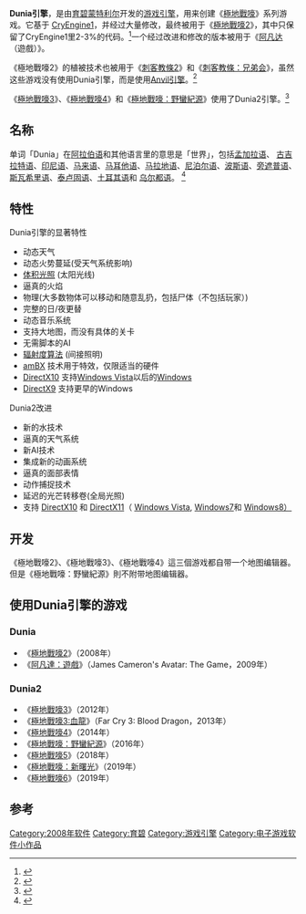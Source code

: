{{noteTA
| G1=IT
}}
{{Infobox software
| name = Dunia引擎
| logo =
| screenshot = 
| caption = 
| developer = [[育碧蒙特利尔|育碧蒙特利尔]]
| latest_release_version = 
| latest_release_date = 
| latest_preview_version = 
| latest_preview_date = 
| operating_system = 
| platform = [[Microsoft_Windows|Microsoft Windows]]<br>[[PlayStation_3|PlayStation 3]]<br>[[Xbox_360|Xbox 360]]<br>[[PlayStation_4|PlayStation 4]]<br>[[Xbox_One|Xbox One]]
| genre = [[游戏引擎|游戏引擎]]
| license = [[专有软件|专有软件]]
| website = {{URL|http://montreal.ubisoft.com/}}
}}

'''Dunia引擎'''，是由[[育碧蒙特利尔|育碧蒙特利尔]]开发的[[游戏引擎|游戏引擎]]，用来创建《[[極地戰嚎|極地戰嚎]]》系列游戏。它基于 [[CryENGINE|CryEngine1]]，并经过大量修改，最终被用于《[[極地戰嚎2|極地戰嚎2]]》，其中只保留了CryEngine1里2-3%的代码。<ref>{{cite web|title=Ubisoft shed some light on Far Cry 2|url=http://tweakers.net/nieuws/50850/ubisoft-licht-tipje-van-de-sluier-over-far-cry-2-op.html|publisher=Tweakers|accessdate=2017-03-23|archive-date=2017-02-08|archive-url=https://web.archive.org/web/20170208133536/https://tweakers.net/nieuws/50850/ubisoft-licht-tipje-van-de-sluier-over-far-cry-2-op.html|dead-url=no}}</ref>一个经过改进和修改的版本被用于《[[阿凡达|阿凡达]]（遊戲）》。

《極地戰嚎2》的植被技术也被用于《[[刺客教條2|刺客教條2]]》和《[[刺客教條：兄弟會|刺客教條：兄弟会]]》，虽然这些游戏没有使用Dunia引擎，而是使用[[Anvil引擎|Anvil引擎]]。<ref>{{cite web |title=Assassin's Creed 2 Interview mit Sebastien Puel |url=http://www.pcgames.de/aid,684781/Assassins-Creed-2-Interview-Die-Missionen-sind-nicht-mit-dem-Vorgaenger-vergleichbar/PC/Special/?page=2 |publisher=pcgames.de |accessdate=2017-03-23 |archive-date=2010-01-19 |archive-url=https://web.archive.org/web/20100119015524/http://www.pcgames.de/aid,684781/Assassins-Creed-2-Interview-Die-Missionen-sind-nicht-mit-dem-Vorgaenger-vergleichbar/PC/Special/?page=2 |dead-url=no }}</ref>

《[[極地戰嚎3|極地戰嚎3]]》、《[[極地戰嚎4|極地戰嚎4]]》和《[[極地戰嚎：野蠻紀源|極地戰嚎：野蠻紀源]]》使用了Dunia2引擎。<ref>{{cite web|url=http://www.eurogamer.net/articles/2012-10-10-far-cry-3-preview-territoriality-crafting-and-early-tech-analysis|title=Far Cry 3 Preview: Territoriality, Crafting and Early Tech Analysis|publisher=Eurogamer.net|accessdate=2017-03-23|archive-date=2013-11-24|archive-url=https://www.webcitation.org/6LNBJQSsJ?url=http://www.eurogamer.net/articles/2012-10-10-far-cry-3-preview-territoriality-crafting-and-early-tech-analysis|dead-url=no}}</ref>

== 名称 ==
单词「Dunia」在[[阿拉伯语|阿拉伯语]]和其他语言里的意思是「世界」，包括[[孟加拉语|孟加拉语]]、 [[古吉拉特语|古吉拉特语]]、[[印尼语|印尼语]]、[[马来语|马来语]]、[[马耳他语|马耳他语]]、[[马拉地语|马拉地语]]、[[尼泊尔语|尼泊尔语]]、[[波斯语|波斯语]]、[[旁遮普语|旁遮普语]]、[[斯瓦希里语|斯瓦希里语]]、[[泰卢固语|泰卢固语]]、[[土耳其语|土耳其语]]和 [[乌尔都语|乌尔都语]]。
<ref>{{Cite web |url=http://dict.hinkhoj.com/%E0%A4%A6%E0%A5%81%E0%A4%A8%E0%A4%BF%E0%A4%AF%E0%A4%BE-meaning-in-english.words |title=存档副本 |accessdate=2017-03-23 |archive-date=2017-04-04 |archive-url=https://web.archive.org/web/20170404020856/http://dict.hinkhoj.com/%E0%A4%A6%E0%A5%81%E0%A4%A8%E0%A4%BF%E0%A4%AF%E0%A4%BE-meaning-in-english.words |dead-url=no }}</ref>

== 特性 ==
; Dunia引擎的显著特性

* 动态天气
* 动态火势蔓延(受天气系统影响)
* [[体积光照|体积光照]] (太阳光线)
* 逼真的火焰
* 物理(大多数物体可以移动和随意乱扔，包括尸体（不包括玩家）)
* 完整的日/夜更替
* 动态音乐系统
* 支持大地图，而没有具体的关卡
* 无需脚本的AI
* [[辐射度算法|辐射度算法]] (间接照明)
* [[amBX|amBX]] 技术用于特效，仅限适当的硬件
* [[DirectX|DirectX10]] 支持[[Windows_Vista|Windows Vista]]以后的[[Windows|Windows]]
* [[DirectX|DirectX9]] 支持更早的Windows

; Dunia2改进

* 新的水技术
* 逼真的天气系统
* 新AI技术
* 集成新的动画系统
* 逼真的面部表情
* 动作捕捉技术
* 延迟的光芒转移卷(全局光照)
* 支持 [[DirectX|DirectX10]] 和 [[DirectX|DirectX11]]（ [[Windows_Vista|Windows Vista]], [[Windows_7|Windows7]]和 [[Windows_8|Windows8）]]

== 开发 ==
《極地戰嚎2》、《極地戰嚎3》、《極地戰嚎4》這三個游戏都自带一个地图编辑器。但是《極地戰嚎：野蠻紀源》則不附带地图编辑器。

== 使用Dunia引擎的游戏 ==
=== Dunia ===
* 《[[極地戰嚎2|極地戰嚎2]]》（2008年）
* 《[[阿凡达#遊戲|阿凡達：遊戲]]》（James Cameron's Avatar: The Game，2009年）

=== Dunia2 ===
* 《[[極地戰嚎3|極地戰嚎3]]》（2012年）
* 《[[極地戰嚎3:血龍|極地戰嚎3:血龍]]》（Far Cry 3: Blood Dragon，2013年）
* 《[[極地戰嚎4|極地戰嚎4]]》（2014年）
* 《[[極地戰嚎：野蠻紀源|極地戰嚎：野蠻紀源]]》（2016年）
* 《[[極地戰嚎5|極地戰嚎5]]》（2018年）
* 《[[孤岛惊魂：新曙光|極地戰嚎：新曙光]]》（2019年）
* 《[[極地戰嚎6|極地戰嚎6]]》（2019年）

==参考==
{{Reflist}}

{{育碧}}
{{游戏引擎}}

[[Category:2008年软件|Category:2008年软件]]
[[Category:育碧|Category:育碧]]
[[Category:游戏引擎|Category:游戏引擎]]
[[Category:电子游戏软件小作品|Category:电子游戏软件小作品]]